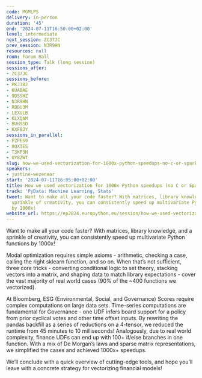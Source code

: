 ```yaml
---
code: MGMLPS
delivery: in-person
duration: '45'
end: '2024-07-11T16:50:00+02:00'
level: intermediate
next_session: ZC37JC
prev_session: N3R9HN
resources: null
room: Forum Hall
session_type: Talk (long session)
sessions_after:
- ZC37JC
sessions_before:
- PKJ38J
- KUABAE
- 9DSSHZ
- N3R9HN
- RBBU3M
- LEXULB
- KLXQAM
- BUH9SD
- KXF8JY
sessions_in_parallel:
- PZPES9
- 8QXTES
- T3KP3H
- UY8ZWT
slug: how-we-used-vectorization-for-1000x-python-speedups-no-c-or-spark-needed
speakers:
- justine-wezenaar
start: '2024-07-11T16:05:00+02:00'
title: How we used vectorization for 1000x Python speedups (no C or Spark needed!)
track: 'PyData: Machine Learning, Stats'
tweet: Want to make all your code faster? With matrices, library knowledge, and a
  sprinkle of creativity, you can consistently speed up multivariate Python functions
  by 1000x!
website_url: https://ep2024.europython.eu/session/how-we-used-vectorization-for-1000x-python-speedups-no-c-or-spark-needed
---
```


Want to make all your code faster? With matrices, library knowledge, and a sprinkle of creativity, you can consistently speed up multivariate Python functions by 1000x!

Modal optimization requires simple axioms - arithmetic, checking a case, calling the right sklearn function, and so on. When that’s not sufficient, three core tricks - converting conditional logic to set theory, stacking vectors into a matrix, and shaping data to match library expectations - cover the vast majority of real world cases (90% of the ~400 functions we vectorized).

At Bloomberg, ESG (Environmental, Social, and Governance) Scores require complex computations on large data sets. Time-series computations are fundamental for Governance - one UDF infers board support for a policy from prior cyclical votes and other time offset inputs. By rewriting the pandas backfill as a series of reductions on a 4-tensor, we reduced the runtime from 45 minutes to 10 milliseconds! Analogously, due to real world complexity, finance UDFs can end up with 100+ if/else branches in one function. With a mix of De Morgan’s laws and sparse matrix representations, we simplified the cases and achieved 1000x+ speedups.

We’ll conclude with a quick overview of cutting-edge tools, and hope you’ll leave with a concrete strategy for vectorizing financial models!
